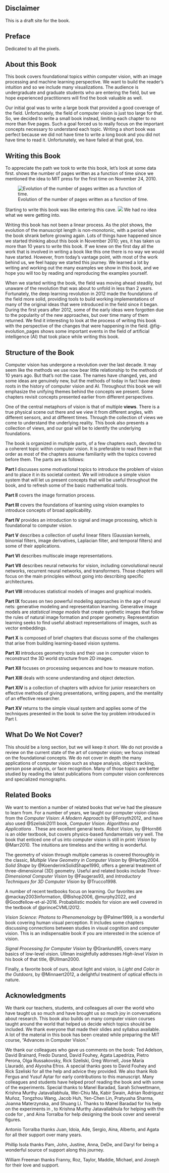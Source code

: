 ## Disclaimer {.unnumbered}

This is a draft site for the book. 

## Preface {#preface .unnumbered}

Dedicated to all the pixels.

## About this Book {#about-this-book .unnumbered}

This book covers foundational topics within computer vision, with an
image processing and machine learning perspective. We want to build the
reader's intuition and so we include many visualizations. The audience
is undergraduate and graduate students who are entering the field, but
we hope experienced practitioners will find the book valuable as well.

Our initial goal was to write a large book that provided a good coverage
of the field. Unfortunately, the field of computer vision is just too
large for that. So, we decided to write a small book instead, limiting
each chapter to no more than five pages. Such a goal forced us to really
focus on the important concepts necessary to understand each topic.
Writing a short book was perfect because we did not have time to write a
long book and you did not have time to read it. Unfortunately, we have
failed at that goal, too.

## Writing this Book {#writing-this-book .unnumbered}

To appreciate the path we took to write this book, let's look at some
data first. shows the number of pages written as a function of time
since we mentioned the idea to MIT press for the first time on November
24, 2010.

![Evolution of the number of pages written as a function of time.](figures/preface/book_evolution_final-0.png){#fig-evolution_pages}

::: {.column-margin}
Starting to write this book was like entering this cave. 
![](figures/preface/cave.jpg)
We had no idea what we were getting into.
:::

Writing this book has not been a linear process. As the plot shows, the
evolution of the manuscript length is non-monotonic, with a period when
the book shrank before growing again. Lots of things have happened since
we started thinking about this book in November 2010; yes, it has taken
us more than 10 years to write this book. If we knew on the first day
all the work that is involved in writing a book like this one there is
no way we would have started. However, from today's vantage point, with
most of the work behind us, we feel happy we started this journey. We
learned a lot by writing and working out the many examples we show in
this book, and we hope you will too by reading and reproducing the
examples yourself.

When we started writing the book, the field was moving ahead steadily,
but unaware of the revolution that was about to unfold in less than 2
years. Fortunately, the deep learning revolution in 2012 made the
foundations of the field more solid, providing tools to build working
implementations of many of the original ideas that were introduced in
the field since it began. During the first years after 2012, some of the
early ideas were forgotten due to the popularity of the new approaches,
but over time many of them returned. We find it interesting to look at
the process of writing this book with the perspective of the changes
that were happening in the field. @fig-evolution_pages shows some important events in the
field of artificial intelligence (AI) that took place while writing this
book.

## Structure of the Book {#structure-of-the-book .unnumbered}

Computer vision has undergone a revolution over the last decade. It may
seem like the methods we use now bear little relationship to the methods
of 10 years ago. But that's not the case. The names have changed, yes,
and some ideas are genuinely new, but the methods of today in fact have
deep roots in the history of computer vision and AI. Throughout this
book we will emphasize the unifying themes behind the concepts we
present. Some chapters revisit concepts presented earlier from different
perspectives.

One of the central metaphors of vision is that of multiple **views**.
There is a true physical scene out there and we view it from different
angles, with different sensors, and at different times. Through the
collection of views we come to understand the underlying reality. This
book also presents a collection of views, and our goal will be to
identify the underlying foundations.

The book is organized in multiple parts, of a few chapters each, devoted
to a coherent topic within computer vision. It is preferable to read
them in that order as most of the chapters assume familiarity with the
topics covered before them. The parts are as follows:

**Part I** discusses some motivational topics to introduce the problem
of vision and to place it in its societal context. We will introduce a
simple vision system that will let us present concepts that will be
useful throughout the book, and to refresh some of the basic
mathematical tools.

**Part II** covers the image formation process.

**Part III** covers the foundations of learning using vision examples to
introduce concepts of broad applicability.

**Part IV** provides an introduction to signal and image processing,
which is foundational to computer vision.

**Part V** describes a collection of useful linear filters (Gaussian
kernels, binomial filters, image derivatives, Laplacian filter, and
temporal filters) and some of their applications.

**Part VI** describes multiscale image representations.

**Part VII** describes neural networks for vision, including
convolutional neural networks, recurrent neural networks, and
transformers. Those chapters will focus on the main principles without
going into describing specific architectures.

**Part VIII** introduces statistical models of images and graphical
models.

**Part IX** focuses on two powerful modeling approaches in the age of
neural nets: generative modeling and representation learning. Generative
image models are *statistical image models* that create synthetic images
that follow the rules of natural image formation and proper geometry.
Representation learning seeks to find useful abstract representations of
images, such as vector embeddings.

**Part X** is composed of brief chapters that discuss some of the
challenges that arise from building learning-based vision systems.

**Part XI** introduces geometry tools and their use in computer vision
to reconstruct the 3D world structure from 2D images.

**Part XII** focuses on processing sequences and how to measure motion.

**Part XIII** deals with scene understanding and object detection.

**Part XIV** is a collection of chapters with advice for junior
researchers on effective methods of giving presentations, writing
papers, and the mentality of an effective researcher.

**Part XV** returns to the simple visual system and applies some of the
techniques presented in the book to solve the toy problem introduced in
Part I.

## What Do We Not Cover? {#what-do-we-not-cover .unnumbered}

This should be a long section, but we will keep it short. We do not
provide a review on the current state of the art of computer vision; we
focus instead on the foundational concepts. We do not cover in depth the
many applications of computer vision such as shape analysis, object
tracking, person pose analysis, or face recognition. Many of those
topics are better studied by reading the latest publications from
computer vision conferences and specialized monographs.

## Related Books {#related-books .unnumbered}

We want to mention a number of related books that we've had the pleasure
to learn from. For a number of years, we taught our computer vision
class from the *Computer Vision: A Modern Approach* by 
@Forsyth2012, and have also used @Szeliski2011 book, *Computer Vision:
Algorithms and Applications* . These are excellent general
texts. *Robot Vision*, by @Horn86 is an older textbook, but covers
physics-based fundamentals very well. The book that enticed one of us
into computer vision is still in print: *Vision* by @Marr2010. The intuitions are timeless and the writing is wonderful.

The geometry of vision through multiple cameras is covered thoroughly in the classic, *Multiple View Geometry in Computer
Vision* by @Hartley2004. *Solid Shape* by @KoenderinkSolidShape1990, offers a general treatment of three-dimensional (3D)
geometry. Useful and related books include *Three-Dimensional Computer
Vision* by @Faugeras93, and *Introductory Techniques for 3D
Computer Vision* by @Trucco1998.

A number of recent textbooks focus on learning. Our favorites are @mackay2003information, @Bishop2006, @murphy2022,
and @Goodfellow-et-al-2016.
Probabilistic models for vision are well covered in the textbook of @princeCVMLI2012.

*Vision Science: Photons to Phenomenology* by @Palmer1999,
is a wonderful book covering human visual perception. It includes some
chapters discussing connections between studies in visual cognition and
computer vision. This is an indispensable book if you are interested in
the science of vision.

*Signal Processing for Computer Vision* by @Granlund95, covers many basics of low-level vision. Ullman insightfully
addresses *High-level Vision* in his book of that title, @Ullman2000.

Finally, a favorite book of ours, about light and vision, is *Light and
Color in the Outdoors*, by @Minnaert2012, a delightful
treatment of optical effects in nature.

## Acknowledgments {#acknowledgments .unnumbered}

We thank our teachers, students, and colleagues all over the world who
have taught us so much and have brought us so much joy in conversations
about research. This book also builds on many computer vision courses
taught around the world that helped us decide which topics should be
included. We thank everyone that made their slides and syllabus
available. A lot of the material in this book has been created while
preparing the MIT course, "Advances in Computer Vision."

We thank our colleagues who gave us comments on the book: Ted Adelson,
David Brainard, Fredo Durand, David Fouhey, Agata Lapedriza, Pietro
Perona, Olga Russakovsky, Rick Szeliski, Greg Wornell, Jose María
Llauradó, and Alyosha Efros. A special thanks goes to David Fouhey and
Rick Szeliski for all the help and advice they provided. We also thank
Rob Fergus and Yusuf Aytar for early contributions to this manuscript.
Many colleagues and students have helped proof reading the book and with
some of the experiments. Special thanks to Manel Baradad, Sarah
Schwettmann, Krishna Murthy Jatavallabhula, Wei-Chiu Ma, Kabir Swain,
Adrian Rodriguez Muñoz, Tongzhou Wang, Jacob Huh, Yen-Chen Lin,
Pratyusha Sharma, Joanna Materzynska, and Shuang Li. Thanks to Manel
Baradad for his help on the experiments in , to Krishna Murthy
Jatavallabhula for helping with the code for , and Aina Torralba for
help designing the book cover and several figures.

Antonio Torralba thanks Juan, Idoia, Ade, Sergio, Aina, Alberto, and
Agata for all their support over many years.

Phillip Isola thanks Pam, John, Justine, Anna, DeDe, and Daryl for being
a wonderful source of support along this journey.

William Freeman thanks Franny, Roz, Taylor, Maddie, Michael, and Joseph
for their love and support.